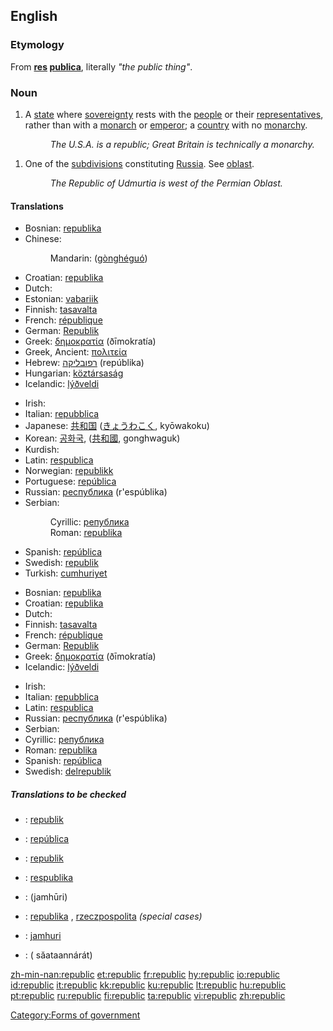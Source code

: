 {{wikipedia|Republic}}
==English==

===Etymology===
From {{L.}} '''[[res]] [[publica]]''', literally ''"the public thing"''.

===Noun===
{{en-noun}}

# A [[state]] where [[sovereignty]] rests with the [[people]] or their [[representatives]], rather than with a [[monarch]] or [[emperor]]; a [[country]] with no [[monarchy]].
#: ''The U.S.A. is a republic; Great Britain is technically a monarchy.''
{{wikipedia|Republics of Russia}}
# One of the [[subdivision]]s constituting [[Russia]]. See [[oblast]].
#: ''The Republic of Udmurtia is west of the Permian Oblast.''

====Translations====
{{trans-top|a type of state}}
*Bosnian: [[republika#Bosnian|republika]] {{f}}
*Chinese:
*:Mandarin: {{zh-ts|共和國|共和国}} ([[gònghéguó]])
*Croatian: [[republika#Croatian|republika]] {{f}}
*Dutch: {{t|nl|republiek|f}}
*Estonian: [[vabariik]]
*Finnish: [[tasavalta]]
*French: [[république]] {{f}}
*German: [[Republik]] {{f}}
*Greek: [[δημοκρατία]] (ðīmokratía) {{f}}
*Greek, Ancient: [[πολιτεία]] {{f}}
*Hebrew: [[רפובליקה]] (repúblika) {{f}}
*Hungarian: [[köztársaság]]
*Icelandic: [[lýðveldi]] {{n}}
{{trans-mid}}
*Irish: {{t|ga|poblacht|f|xs=Irish}}
*Italian: [[repubblica]] {{f}}
*Japanese: [[共和国]] ([[きょうわこく]], kyōwakoku)
*Korean: [[공화국]], ([[共和國]], gonghwaguk)
*Kurdish: {{KUchar|[[جمهوریه‌ت]]}}
*Latin: [[respublica]] {{f}}
*Norwegian: [[republikk]] {{m}}
*Portuguese: [[república]] {{f}}
*Russian: [[республика]] (r'espúblika) {{f}}
*Serbian:
*:Cyrillic: [[република#Serbian|република]] {{f}}
*:Roman: [[republika#Serbian|republika]] {{f}}
*Spanish: [[república]] {{f}}
*Swedish: [[republik]] {{c}}
*Turkish: [[cumhuriyet]]
{{trans-bottom}}

{{trans-top|one of the kinds of parts constituting Russia}}
*Bosnian: [[republika#Bosnian|republika]] {{f}}
*Croatian: [[republika#Croatian|republika]] {{f}}
*Dutch: {{t|nl|republiek|f}}
*Finnish: [[tasavalta]]
*French: [[république]] {{f}}
*German: [[Republik]] {{f}}
*Greek: [[δημοκρατία]] (ðīmokratía) {{f}}
*Icelandic: [[lýðveldi]] {{n}}
{{trans-mid}}
*Irish: {{t|ga|poblacht|f|xs=Irish}}
*Italian: [[repubblica]] {{f}}
*Latin: [[respublica]] {{f}}
*Russian: [[республика]] (r'espúblika) {{f}}
*Serbian:
*Cyrillic: [[република#Serbian|република]] {{f}}
*Roman: [[republika#Serbian|republika]] {{f}}
*Spanish: [[república]] {{f}}
*Swedish: [[delrepublik]] {{c}}
{{trans-bottom}}

=====Translations to be checked=====
{{checktrans}}
*{{ttbc|Breton}}: [[republik]] {{f}}
*{{ttbc|Catalan}}: [[república]] {{f}}
*{{ttbc|Indonesian}}: [[republik]]
*{{ttbc|Lithuanian}}: [[respublika]] {{f}}
*{{ttbc|Persian}}: {{FAchar|[[جمهوری]]}} (jamhūri)
*{{ttbc|Polish}}: [[republika]] {{f}}, [[rzeczpospolita]] {{f}} ''(special cases)''
*{{ttbc|Swahili}}: [[jamhuri]]
*{{ttbc|Thai}}: {{THchar|[[สาธารณรัฐ]]}} ( săataannárát)

[[Category:Forms of government]]

[[zh-min-nan:republic]]
[[et:republic]]
[[fr:republic]]
[[hy:republic]]
[[io:republic]]
[[id:republic]]
[[it:republic]]
[[kk:republic]]
[[ku:republic]]
[[lt:republic]]
[[hu:republic]]
[[pt:republic]]
[[ru:republic]]
[[fi:republic]]
[[ta:republic]]
[[vi:republic]]
[[zh:republic]]